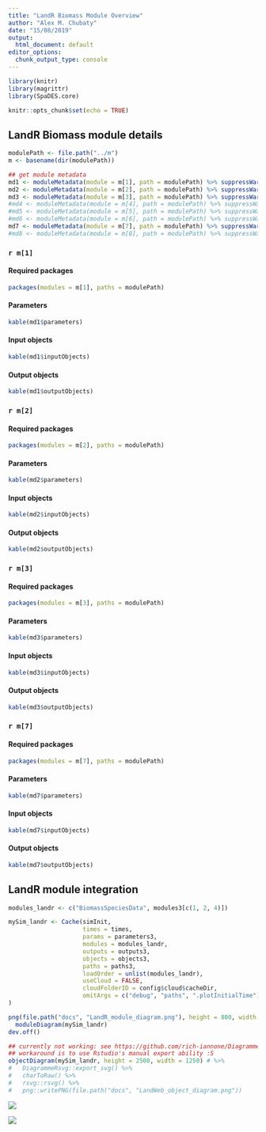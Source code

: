 ```yaml
---
title: "LandR Biomass Module Overview"
author: "Alex M. Chubaty"
date: "15/08/2019"
output:
  html_document: default
editor_options:
  chunk_output_type: console
---
```


```r
library(knitr)
library(magrittr)
library(SpaDES.core)

knitr::opts_chunk$set(echo = TRUE)
```

## LandR Biomass module details

```r
modulePath <- file.path("../m")
m <- basename(dir(modulePath))

## get module metadata
md1 <- moduleMetadata(module = m[1], path = modulePath) %>% suppressWarnings() ## Biomass_regeneration
md2 <- moduleMetadata(module = m[2], path = modulePath) %>% suppressWarnings() ## BiomassSpeciesData
md3 <- moduleMetadata(module = m[3], path = modulePath) %>% suppressWarnings() ## Boreal_LBMRDataPrep
#md4 <- moduleMetadata(module = m[4], path = modulePath) %>% suppressWarnings() ## LandMine
#md5 <- moduleMetadata(module = m[5], path = modulePath) %>% suppressWarnings() ## LandWeb_output
#md6 <- moduleMetadata(module = m[6], path = modulePath) %>% suppressWarnings() ## LandWeb_preamble
md7 <- moduleMetadata(module = m[7], path = modulePath) %>% suppressWarnings() ## LBMR
#md8 <- moduleMetadata(module = m[8], path = modulePath) %>% suppressWarnings() ## timeSinceFire
```

### `r m[1]`

#### Required packages

```r
packages(modules = m[1], paths = modulePath)
```

#### Parameters

```r
kable(md1$parameters)
```

#### Input objects

```r
kable(md1$inputObjects)
```

#### Output objects

```r
kable(md1$outputObjects)
```

### `r m[2]`

#### Required packages

```r
packages(modules = m[2], paths = modulePath)
```

#### Parameters

```r
kable(md2$parameters)
```

#### Input objects

```r
kable(md2$inputObjects)
```

#### Output objects

```r
kable(md2$outputObjects)
```

### `r m[3]`

#### Required packages

```r
packages(modules = m[3], paths = modulePath)
```

#### Parameters

```r
kable(md3$parameters)
```

#### Input objects

```r
kable(md3$inputObjects)
```

#### Output objects

```r
kable(md3$outputObjects)
```

### `r m[7]`

#### Required packages

```r
packages(modules = m[7], paths = modulePath)
```

#### Parameters

```r
kable(md7$parameters)
```

#### Input objects

```r
kable(md7$inputObjects)
```

#### Output objects

```r
kable(md7$outputObjects)
```

## LandR module integration

```r
modules_landr <- c("BiomassSpeciesData", modules3[c(1, 2, 4)])

mySim_landr <- Cache(simInit,
                     times = times,
                     params = parameters3,
                     modules = modules_landr,
                     outputs = outputs3,
                     objects = objects3,
                     paths = paths3,
                     loadOrder = unlist(modules_landr),
                     useCloud = FALSE,
                     cloudFolderID = config$cloud$cacheDir,
                     omitArgs = c("debug", "paths", ".plotInitialTime")
)

png(file.path("docs", "LandR_module_diagram.png"), height = 800, width = 800)
  moduleDiagram(mySim_landr)
dev.off()

## currently not working: see https://github.com/rich-iannone/DiagrammeR/issues/207
## workaround is to use Rstudio's manual export ability :S
objectDiagram(mySim_landr, height = 2500, width = 1250) # %>%
#   DiagrammeRsvg::export_svg() %>%
#   charToRaw() %>%
#   rsvg::rsvg() %>%
#   png::writePNG(file.path("docs", "LandWeb_object_diagram.png"))
```

![](LandR_module_diagram.png)

![](LandR_object_diagram.png)
